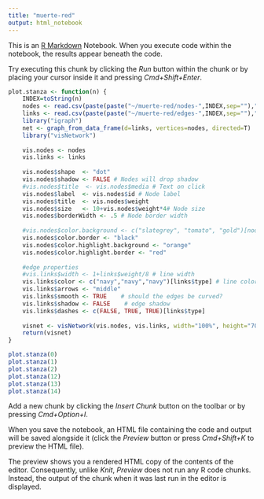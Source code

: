 ```yaml
---
title: "muerte-red"
output: html_notebook
---
```


This is an [R Markdown](http://rmarkdown.rstudio.com) Notebook. When you execute code within the notebook, the results appear beneath the code. 

Try executing this chunk by clicking the *Run* button within the chunk or by placing your cursor inside it and pressing *Cmd+Shift+Enter*. 




```r

plot.stanza <- function(n) {
    INDEX=toString(n)
    nodes <- read.csv(paste(paste("~/muerte-red/nodes-",INDEX,sep=""),".csv",sep=""), header=T, as.is=T)
    links <- read.csv(paste(paste("~/muerte-red/edges-",INDEX,sep=""),".csv",sep=""), header=T, as.is=T)
    library("igraph")
    net <- graph_from_data_frame(d=links, vertices=nodes, directed=T) 
    library("visNetwork") 
    
    vis.nodes <- nodes
    vis.links <- links
    
    vis.nodes$shape  <- "dot"  
    vis.nodes$shadow <- FALSE # Nodes will drop shadow
    #vis.nodes$title  <- vis.nodes$media # Text on click
    vis.nodes$label  <- vis.nodes$id # Node label
    vis.nodes$title  <- vis.nodes$weight
    vis.nodes$size   <- 10+vis.nodes$weight*4# Node size
    vis.nodes$borderWidth <- .5 # Node border width
    
    #vis.nodes$color.background <- c("slategrey", "tomato", "gold")[nodes$id]
    vis.nodes$color.border <- "black"
    vis.nodes$color.highlight.background <- "orange"
    vis.nodes$color.highlight.border <- "red"
    
    #edge properties
    #vis.links$width <- 1+links$weight/8 # line width
    vis.links$color <- c("navy","navy","navy")[links$type] # line color  
    vis.links$arrows <- "middle"
    vis.links$smooth <- TRUE    # should the edges be curved?
    vis.links$shadow <- FALSE    # edge shadow
    vis.links$dashes <- c(FALSE, TRUE, TRUE)[links$type]
    
    visnet <- visNetwork(vis.nodes, vis.links, width="100%", height="700px", main=paste("stanza ",toString(n+1),sep=""))
    return(visnet)
}

plot.stanza(0)
plot.stanza(1)
plot.stanza(2)
plot.stanza(12)
plot.stanza(13)
plot.stanza(14)
```

Add a new chunk by clicking the *Insert Chunk* button on the toolbar or by pressing *Cmd+Option+I*.

When you save the notebook, an HTML file containing the code and output will be saved alongside it (click the *Preview* button or press *Cmd+Shift+K* to preview the HTML file). 

The preview shows you a rendered HTML copy of the contents of the editor. Consequently, unlike *Knit*, *Preview* does not run any R code chunks. Instead, the output of the chunk when it was last run in the editor is displayed.

